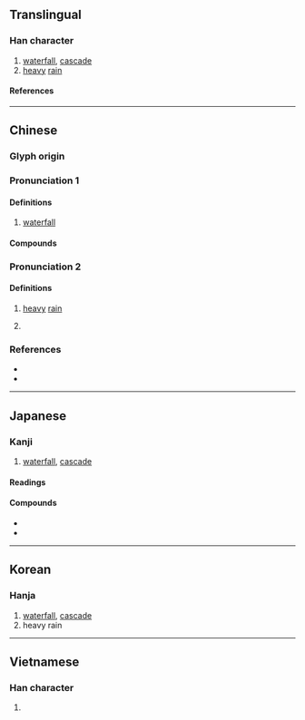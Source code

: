 {{character info}}
==Translingual==

===Han character===
{{Han char|rn=85|rad=水|as=15|sn=18|four=36132|canj=EATE|ids=⿰氵暴}}

# [[waterfall]], [[cascade]]
# [[heavy]] [[rain]]

====References====
{{Han ref|kx=0659.130|dkj=18609|dj=1069.080|hdz=31778.010|uh=7011}}

----

==Chinese==
{{zh-forms}}

===Glyph origin===
{{Han etym}}

===Pronunciation 1===
{{zh-pron
|m=pù
|c=buk6
|h=pfs=phuk/phau/phu;gd=bug5
|md=
|mn=qz:po̍k/tw,xm,zz:pho̍k
|mn-t=pag8
|w=
|mc=2
|oc=y
|cat=n
}}

====Definitions====
{{zh-hanzi}}

# [[waterfall]]

====Compounds====
{{zh-der|瀑布|壺口瀑布|懸瀑|瀑風|飛瀑}}

===Pronunciation 2===
{{zh-pron
|m=bào
|c=bou6
|h=pfs=phuk/phau/phu;gd=pau4
|md=
|mn=pō
|mn-t=bao6
|w=
|mc=1
|oc=y
|cat=n
}}

====Definitions====
{{zh-hanzi}}

# [[heavy]] [[rain]]
# {{zh-div|河}} {{gloss|river in Henan province}}

===References===
* {{R:twedu|A02368}}
* {{R:yue:Hanzi}}

----

==Japanese==

===Kanji===
{{ja-kanji|grade=|rs=水15}}

# [[waterfall]], [[cascade]]

====Readings====
{{ja-readings
|goon=ぼう, ぼく
|kanon=ほく, ほう
|kanyoon=ばく
|kun=にわか.あめ-, たき-
}}

====Compounds====
* {{ja-r|瀑布|ばくふ|gloss=waterfall}}
* {{ja-r|名瀑|めいばく|gloss=[[famous]] waterfall}}

----

==Korean==

===Hanja===
{{ko-hanja|hangeul=[[폭]], [[포]]|eumhun=|rv=pok, po|mr=p'ok, p'o|y=phok, pho}}

# [[waterfall]], [[cascade]]
# heavy rain

----

==Vietnamese==

===Han character===
{{vi-readings|rs=水15|reading=bộc}}

# {{rfdef|vi|sort=水15}}